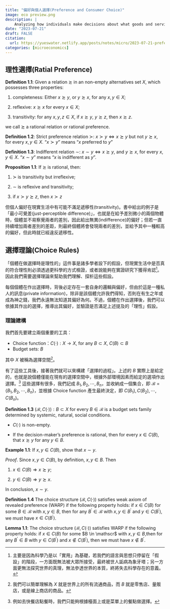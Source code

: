 ```yaml
---
title: "偏好與個人選擇(Preference and Consumer Choice)"
image: eco preview.png
description: |
    Analyzing how individuals make decisions about what goods and services to purchase based on preferences and constraints
date: "2023-07-21"
draft: FALSE
citation:
  url: https://yueswater.netlify.app/posts/notes/micro/2023-07-21-preference-and-consumer-choice/
categories: [microeconomics]
---
```


## 理性選擇(Ratial Preference)

$\textbf{Definition 1.1}:$ Given a relation $\succsim$ in an non-empty alternatives set $X$, which
possesses three properties:

1. completeness: Either $x \succsim y$, or $y \succsim x$, for any $x, y \in X$;

2. reflexive: $x \succsim x$ for every $x \in X$;

3. transitivity: for any $x, y, z \in X$, if $x \succsim y$, $y \succsim z$, then $x \succsim z$.

we call $\succsim$ a rational relation or rational preference.

$\textbf{Definition 1.2}:$ Strict preference relation $\succ$: $x \succ y \Leftrightarrow x \succsim y$ but not $y \succsim x$, for every $x, y \in X$. "$x \succ y$" means "$x$ preferred to $y$"

$\textbf{Definition 1.3}:$ Indifferent relation $\sim$: $x \sim y \Leftrightarrow x \succsim y$, and $y \succsim x$, for every
$x, y \in X$. "$x \sim y$" means "$x$ is indifferent as $y$".

$\textbf{Proposition 1.1}:$ If $\succsim$ is rational, then:

1. $\succ$ is transitivity but irreflexive;

2. $\sim$ is reflexive and transitivity;

3. if $x \succ y \succsim z$, then $x \succ z$

但個人偏好在現實生活中有可能不滿足遞移性(transitivity)。書中給出的例子是「最小可覺差(just-perceptible difference)」，也就是在給予差別微小的兩個物體時，個體並不易察覺兩者的差別，因此給出無異(indifference)的偏好；但若一直持續增加兩者差別的差距，則最終個體將會發現兩者的差別，並給予其中一種較高的偏好，但此時就已經違反遞移性。

## 選擇理論(Choice Rules)

「個體在做選擇時是理性的」這件事是諸多學者設下的假設，但現實生活中是否真的符合理性則必須透過更科學的方式檢證，或者說能夠在實證研究下獲得肯認[^1]。因此我們需要選擇理論來幫助我們理解、探析這些假設。

[^1]: 主要是因為科學乃是以「實用」為基礎，若我們的語言與思想只停留在「假設」的階段，一方面既無法被大眾所接受，最終被世人詬病為象牙塔；另一方面更無法探究世界的真理，無法參透世界的本質，終將失去科學存在的意義。

每個個體在作出選擇時，背後必定存在一套自身的邏輯與偏好，但由於這是一種私人的訊息(private information)，除非是該個體允許我們得知，否則在有生之年或成為神之錢，我們永遠無法知道其偏好為何。不過，個體在作出選擇後，我們可以依據其作出的選擇，推導出其偏好，並驗證是否滿足上述提及的「理性」假設。

### 理論建構

我們首先要建立兩個重要的工具：

- Choice function：$C(\cdot): X \to X$, for any $B \subset X$, $C(B) \subset B$
- Budget sets: $B$

其中 $X$ 被稱為選擇空間[^2]。

[^2]: 我們可以簡單理解為 $X$ 就是世界上的所有流通商品，而 $B$ 就是零售店、量販店，或是線上商店的商品。

有了這些工具後，接著我們就可以來構建「選擇的過程」。上述的 $B$ 實際上是給定的，也就是說個體僅能在現有的選擇空間中，根據外部環境因素而給定的選項作出選擇。[^3] 這些選擇有很多，我們記成 $B_{1}, B_{2}, \cdots, B_{n}$，並收納成一個集合，即 $\mathscr{B} = \{B_{1}, B_{2}, \cdots, B_{n}\}$，並根據 Choice function 產生最終決定，即 $C(B_{1}), C(B_{2}), \cdots, C(B_{n})$。

[^3]: 例如去快餐店點餐時，我們只能夠根據檯面上或是菜單上的餐點做選擇。

$\textbf{Definition 1.3}$ $(\mathscr{B}, C(\cdot)): B \subset X$ for every $B \in \mathscr{B}$ is a budget sets family determined by systemic, natural, social conditions.

- $C(\cdot)$ is non-empty.

- If the decision-maker’s preference is rational, then for every
$x \in C(B)$, that $x \succsim y$ for any $y \in B$.

$\textbf{Example 1.1}:$ If $x, y \in C(B)$, show that $x \sim y$.

$\textit{Proof}.$ Since $x, y \in C(B)$, by definition, $x, y \in B$. Then 

1. $x \in C(B) \Rightarrow x \succsim y$;

2. $y \in C(B) \Rightarrow y \succsim x$.

In conclusion, $x \sim y$.

$\textbf{Definition 1.4}$ The choice structure $(\mathscr{B},C(\cdot))$ satisfies weak axiom of
revealed preference (WARP) if the following property holds: if $x \in C(B)$ for some $B \in \mathscr{B}$ with $x, y \in B$, then for any $B^{\prime} \in \mathscr{B}$ with $x, y \in B^{\prime}$ and $y \in C(B^{\prime})$, we must have $x \in C(B^{\prime})$.


$\textbf{Lemma 1.1}:$ The choice structure $(\mathscr{B},C(\cdot))$ satisfies WARP if the following property holds: if $x \in C(B)$ for some $B \in \mathscr$ with $x, y \in B$,then for any $B^{\prime} \in B$ with $y \in C(B^{\prime})$ and $x \notin C(B^{\prime})$, then we must have $x \notin B^{\prime}$.

